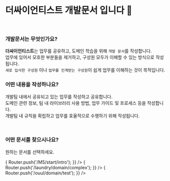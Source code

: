 
# 더싸이언티스트 개발문서 입니다 👋

<br />

### 개발문서는 무엇인가요?

**더싸이언티스트**는 업무를 공유하고, 도메인 학습을 위해 `개발 문서`를 작성합니다.<br />
업무에 있어서 모호한 부분들을 제거하고, 구성원 모두가 이해할 수 있는 방식으로 작성됩니다.<br />
`새로 입사한 구성원` 이나 `업무를 인계받는 구성원`이 쉽게 업무를 이해하는 것이 목적입니다.<br />

### 어떤 내용을 작성하나요?

개발팀 내에서 공유되고 있는 업무를 작성하고 공유합니다.<br />
도메인 관련 정보, 팀 내 라이브러리 사용 방법, 업무 가이드 및 프로세스 등을 작성합니다.<br />
개발팀 내 규칙을 확립하고 업무를 효율적으로 수행하기 위해 작성됩니다.<br />

<br />

### 어떤 문서를 찾으시나요?

원하는 문서를 선택하세요.

<DocumentGrid>
  <CardLink
    title="M5"
    description="M5의 튜토리얼과 기능을 확인합니다."
    link="/M5/start/intro"
    imageSrc="/images/docs.svg"
    onClick={() => {
      Router.push('/M5/start/intro');
    }}
  />
  <CardLink
    title="아래층 세탁소"
    description="아래층 세탁소의 도메인 정보와 기능을 확인합니다."
    imageSrc="/images/laundry.svg"
    onClick={() => {
      Router.push('/laundry/domain/complex');
    }}
  />
  <CardLink
    title="아울(OUUL)"
    description="아울(OUUL)의 도메인 정보와 기능을 확인합니다."
    imageSrc="/images/ouul.jpg"
    onClick={() => {
      Router.push('/ouul/domain/test');
    }}
  />
</DocumentGrid>
